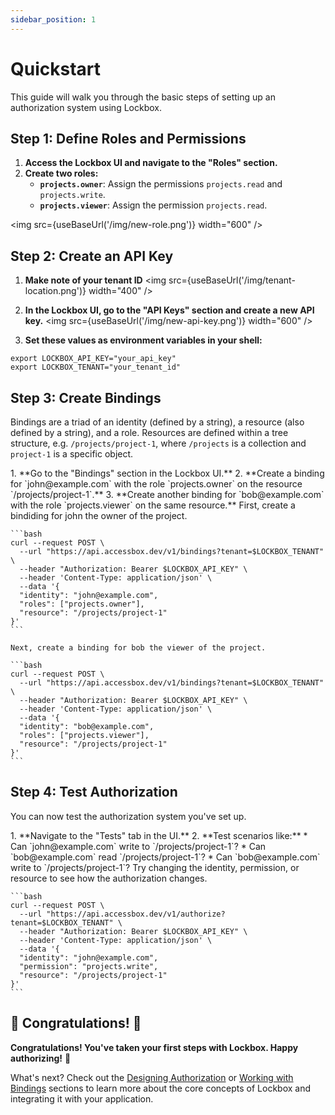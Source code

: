 ```yaml
---
sidebar_position: 1
---
```



# Quickstart

This guide will walk you through the basic steps of setting up an authorization system using Lockbox.

## Step 1: Define Roles and Permissions

1. **Access the Lockbox UI and navigate to the "Roles" section.** 
2. **Create two roles:**
    * **`projects.owner`**: Assign the permissions `projects.read` and `projects.write`.
    * **`projects.viewer`**: Assign the permission `projects.read`. 

<img src={useBaseUrl('/img/new-role.png')} width="600" />

## Step 2: Create an API Key

1. **Make note of your tenant ID**
    <img src={useBaseUrl('/img/tenant-location.png')} width="400" />

2. **In the Lockbox UI, go to the "API Keys" section and create a new API key.**
    <img src={useBaseUrl('/img/new-api-key.png')} width="600" />

3. **Set these values as environment variables in your shell:**

```shell
export LOCKBOX_API_KEY="your_api_key"
export LOCKBOX_TENANT="your_tenant_id"
```

## Step 3: Create Bindings

Bindings are a triad of an identity (defined by a string), a resource (also defined by a string), and a role. Resources are defined within a tree structure, e.g. `/projects/project-1`, where `/projects` is a collection and `project-1` is a specific object.

<Tabs>
  <TabItem value="Console" label="Console" default>
    1. **Go to the "Bindings" section in the Lockbox UI.**
    2. **Create a binding for `john@example.com` with the role `projects.owner` on the resource `/projects/project-1`.**
    3. **Create another binding for `bob@example.com` with the role `projects.viewer` on the same resource.**
  </TabItem>
  <TabItem value="cURL" label="cURL">
    First, create a bindiding for john the owner of the project.

    ```bash
    curl --request POST \
      --url "https://api.accessbox.dev/v1/bindings?tenant=$LOCKBOX_TENANT" \
      --header "Authorization: Bearer $LOCKBOX_API_KEY" \
      --header 'Content-Type: application/json' \
      --data '{
      "identity": "john@example.com",
      "roles": ["projects.owner"],
      "resource": "/projects/project-1"
    }'
    ```

    Next, create a binding for bob the viewer of the project.

    ```bash
    curl --request POST \
      --url "https://api.accessbox.dev/v1/bindings?tenant=$LOCKBOX_TENANT" \
      --header "Authorization: Bearer $LOCKBOX_API_KEY" \
      --header 'Content-Type: application/json' \
      --data '{
      "identity": "bob@example.com",
      "roles": ["projects.viewer"],
      "resource": "/projects/project-1"
    }'
    ```
  </TabItem>
</Tabs>

## Step 4: Test Authorization

You can now test the authorization system you've set up.

<Tabs>
  <TabItem value="Console" label="Console" default>
    1. **Navigate to the "Tests" tab in the UI.**
    2. **Test scenarios like:**
    * Can `john@example.com` write to `/projects/project-1`?
    * Can `bob@example.com` read `/projects/project-1`?
    * Can `bob@example.com` write to `/projects/project-1`?
  </TabItem>
  <TabItem value="cURL" label="cURL">
    Try changing the identity, permission, or resource to see how the authorization changes.

    ```bash
    curl --request POST \
      --url "https://api.accessbox.dev/v1/authorize?tenant=$LOCKBOX_TENANT" \
      --header "Authorization: Bearer $LOCKBOX_API_KEY" \
      --header 'Content-Type: application/json' \
      --data '{
      "identity": "john@example.com",
      "permission": "projects.write",
      "resource": "/projects/project-1"
    }'
    ```
  </TabItem>
</Tabs>

## :tada: Congratulations! :tada:

**Congratulations! You've taken your first steps with Lockbox. Happy authorizing!** :tada:

What's next? Check out the [Designing Authorization](/tutorial/basics/designing_authorization) or [Working with Bindings](/tutorial/basics/working_with_bindings) sections to learn more about
the core concepts of Lockbox and integrating it with your application.
